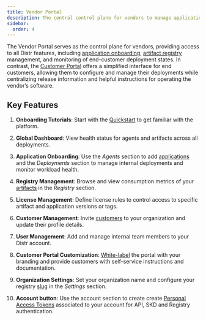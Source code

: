 ```yaml
---
title: Vendor Portal
description: The central control plane for vendors to manage applications, artifacts, licenses, and customer environments, complete with application onboarding, deployment monitoring, and an artifact registry UI.
sidebar:
  order: 4
---
```



The Vendor Portal serves as the control plane for vendors, providing access to all Distr features, including [application onboarding](/docs/guides/onboarding-a-helm-app/), [artifact registry](/docs/guides/how-to-registry/) management, and monitoring of end-customer deployment states. In contrast, the [Customer Portal](/docs/product/customer-portal/) offers a simplified interface for end customers, allowing them to configure and manage their deployments while centralizing release information and helpful instructions for operating the vendor’s software.

<ThemeImage
  lightSrc="/src/assets/docs/product/vendor-portal/hub-light.png"
  darkSrc="/src/assets/docs/product/vendor-portal/hub-dark.png"
  alt="Deployments interface"
/>

## Key Features

1. **Onboarding Tutorials**: Start with the [Quickstart](/docs/getting-started/quickstart/#getting-started-with-platform-tutorials) to get familiar with the platform.

2. **Global Dashboard**: View health status for agents and artifacts across all deployments.

3. **Application Onboarding**: Use the _Agents_ section to add [applications](/docs/guides/onboarding-a-helm-app/) and the _Deployments_ section to manage internal deployments and monitor workload health.

4. **Registry Management**: Browse and view consumption metrics of your [artifacts](/docs/product/registry/) in the _Registry_ section.

5. **License Management**: Define license rules to control access to specific artifact and application versions or tags.

6. **Customer Management**: Invite [customers](/docs/guides/onboarding-a-new-customer/) to your organization and update their profile details.

7. **User Management**: Add and manage internal team members to your Distr account.

8. **Customer Portal Customization**: [White-label](/docs/product/branding/) the portal with your branding and provide customers with self-service instructions and documentation.

9. **Organization Settings**: Set your organization name and configure your registry [slug](/docs/guides/how-to-registry/#1-set-your-registry-slug) in the _Settings_ section.

9. **Account button**: Use the account section to create create [Personal Access Tokens](docs/integrations/personal-access-token/) associated to your account for API, SKD and Registry authentication.
   
